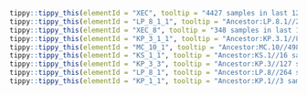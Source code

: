 



```r
tippy::tippy_this(elementId = "XEC", tooltip = "4427 samples in last 120 days.//Recombinant lineage of KS.1.1 (JN.1.13.1.1.1) and KP.3.3 (breakpoint 21738-22599), Europe (Germany), from #2717")
tippy::tippy_this(elementId = "LP_8_1_1", tooltip = "Ancestor:LP.8.1//227 samples in last 120 days.//Alias of B.1.1.529.2.86.1.1.11.1.1.1.3.8.1.1, S:K679R, from sars-cov-2-variants/lineage-proposals#2199")
tippy::tippy_this(elementId = "XEC_8", tooltip = "348 samples in last 120 days.//T24376C")
tippy::tippy_this(elementId = "KP_3_1_1", tooltip = "Ancestor:KP.3.1//8296 samples in last 120 days.//Alias of B.1.1.529.2.86.1.1.11.1.3.1.1, ORF1a:S4286C, C12616T, S:S31del, Spain, from sars-cov-2-variants/lineage-proposals#1563")
tippy::tippy_this(elementId = "MC_10_1", tooltip = "Ancestor:MC.10//498 samples in last 120 days.//Alias of B.1.1.529.2.86.1.1.11.1.3.1.1.10.1, S:A435S, ORF9b:R47H, from sars-cov-2-variants/lineage-proposals#1946")
tippy::tippy_this(elementId = "KS_1_1", tooltip = "Ancestor:KS.1//16 samples in last 120 days.//Alias of B.1.1.529.2.86.1.1.13.1.1.1, S:T22N, Singapore/Taiwan/Canada, from sars-cov-2-variants/lineage-proposals#1565")
tippy::tippy_this(elementId = "KP_3_3", tooltip = "Ancestor:KP.3//127 samples in last 120 days.//Alias of B.1.1.529.2.86.1.1.11.1.3.3, N:R204P, from sars-cov-2-variants/lineage-proposals#1531")
tippy::tippy_this(elementId = "LP_8_1", tooltip = "Ancestor:LP.8//264 samples in last 120 days.//Alias of B.1.1.529.2.86.1.1.11.1.1.1.3.8.1, S:R190S, from sars-cov-2-variants/lineage-proposals#2199")
tippy::tippy_this(elementId = "KP_1_1", tooltip = "Ancestor:KP.1//3 samples in last 120 days.//Alias of B.1.1.529.2.86.1.1.11.1.1.1, S:R346T, from sars-cov-2-variants/lineage-proposals#1089")
```
